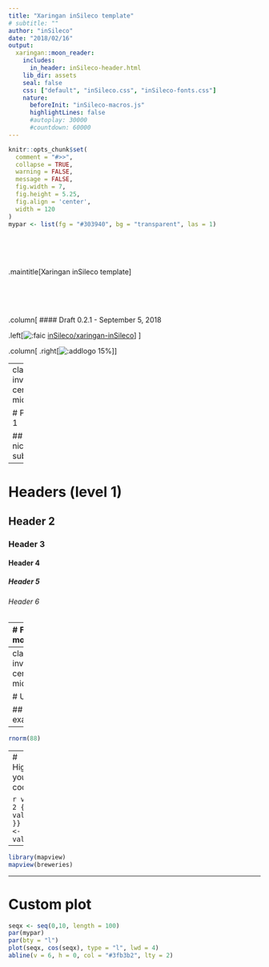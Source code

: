 ```yaml
---
title: "Xaringan inSileco template"
# subtitle: ""
author: "inSileco"
date: "2018/02/16"
output:
  xaringan::moon_reader:
    includes:
      in_header: inSileco-header.html
    lib_dir: assets
    seal: false
    css: ["default", "inSileco.css", "inSileco-fonts.css"]
    nature:
      beforeInit: "inSileco-macros.js"
      highlightLines: false
      #autoplay: 30000
      #countdown: 60000
---
```


```r
knitr::opts_chunk$set(
  comment = "#>>",
  collapse = TRUE,
  warning = FALSE,
  message = FALSE,
  fig.width = 7,
  fig.height = 5.25,
  fig.align = 'center',
  width = 120
)
mypar <- list(fg = "#303940", bg = "transparent", las = 1)
```


<br><br><br>

.maintitle[<i class="fa fa-angle-double-right" aria-hidden="true"></i>Xaringan inSileco template]


<br><br><br>

.column[
#### Draft 0.2.1 - September 5, 2018

.left[![:faic](github) [inSileco/xaringan-inSileco](https://github.com/inSileco/xaringan-inSileco)]
]

.column[
.right[![:addlogo 15%]()]
]









---
class: inverse, center, middle

# Part 1

## a nice subtitle



---

# Headers (level 1)

## Header 2

### Header 3

#### Header 4

##### Header 5

###### Header 6


---
# Format more

.pull-left[

#### Classes

normal size ( $\LaTeX$-friendly terms)

`.huge[huge]` &nbsp; .huge[huge]

`.Large[Large]` &nbsp; .Large[Large]

`.large[large]` &nbsp; .large[large]

`.small[small]` &nbsp; .small[small]

`.tiny[tiny]` &nbsp; .tiny[tiny]

`.sotiny[sotiny]` &nbsp; .sotiny[sotiny]

]


.pull-right[

#### Special class

- `.alert[alert]` .alert[alert]

- `.comment[comment]` .comment[comment]

#### Use remarkjs's macros

- `![:scale 40%](path/to/img.png)` to scale an image

- `![:faic](github)` &nbsp; ![:faic](github)

- `![:acic](github)` &nbsp; ![:acic](orcid)

- `![:addlogo 8%]()` &nbsp; ![:addlogo 8%]()

]

???
Macros are easy to create


---
class: inverse, center, middle

# Use R!

## Few examples

---

```r
rnorm(88)
```

---
# Highlight your code


```r
val <- 2
{{ val*val }}
val2 <- 5
{{ val2 }}
```

---

```r
library(mapview)
mapview(breweries)
```

---
# Custom plot 

```r
seqx <- seq(0,10, length = 100)
par(mypar)
par(bty = "l")
plot(seqx, cos(seqx), type = "l", lwd = 4)
abline(v = 6, h = 0, col = "#3fb3b2", lty = 2)
```
